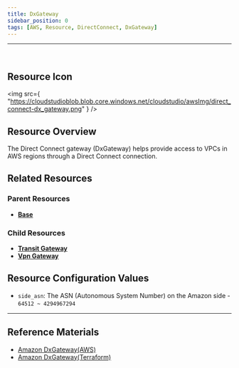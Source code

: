 ```yaml
---
title: DxGateway
sidebar_position: 0
tags: [AWS, Resource, DirectConnect, DxGateway]
---
```


<hr />
<br />

## Resource Icon

<img
    src={
        "https://cloudstudioblob.blob.core.windows.net/cloudstudio/awsImg/direct_connect-dx_gateway.png"
    }
/>

## Resource Overview

The Direct Connect gateway (DxGateway) helps provide access to VPCs in AWS regions through a Direct Connect connection.

## Related Resources

### Parent Resources

-   [**Base**](https://docs.cstudio.app/docs/resource/aws/Base)

### Child Resources

-   [**Transit Gateway**](https://docs.cstudio.app/docs/resource/aws/Vpc/TransitGateway)
-   [**Vpn Gateway**](https://docs.cstudio.app/docs/resource/aws/Vpc/VpnGateway)


## Resource Configuration Values

-   `side_asn`: The ASN (Autonomous System Number) on the Amazon side - `64512 ~ 4294967294`

---

## Reference Materials

-   [Amazon DxGateway(AWS)](https://docs.aws.amazon.com/ko_kr/directconnect/latest/UserGuide/direct-connect-gateways-intro.html)
-   [Amazon DxGateway(Terraform)](https://registry.terraform.io/providers/hashicorp/aws/latest/docs/resources/dx_gateway)
